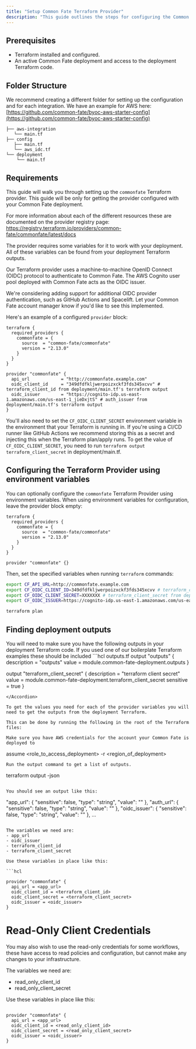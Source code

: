 ```yaml
---
title: "Setup Common Fate Terraform Provider"
description: "This guide outlines the steps for configuring the Common Fate Terraform provider."
---
```


## **Prerequisites**

- Terraform installed and configured.
- An active Common Fate deployment and access to the deployment Terraform code.

## Folder Structure

We recommend creating a different folder for setting up the configuration and for each integration. We have an example for AWS here: [https://github.com/common-fate/byoc-aws-starter-config](https://github.com/common-fate/byoc-aws-starter-config)

```
├── aws-integration
   └── main.tf
├── config
   ├── main.tf
   └── aws_idc.tf
└── deployment
    └── main.tf
```

## Requirements

This guide will walk you through setting up the `commonfate` Terraform provider. This guide will be only for getting the provider configured with your Common Fate deployment.

For more information about each of the different resources these are documented on the provider registry page: https://registry.terraform.io/providers/common-fate/commonfate/latest/docs

The provider requires some variables for it to work with your deployment. All of these variables can be found from your deployment Terraform outputs.

Our Terraform provider uses a machine-to-machine OpenID Connect (OIDC) protocol to authenticate to Common Fate. The AWS Cognito user pool deployed with Common Fate acts as the OIDC issuer.

<Note>
  We're considering adding support for additional OIDC provider authentication,
  such as GitHub Actions and Spacelift. Let your Common Fate account manager
  know if you'd like to see this implemented.
</Note>

Here's an example of a configured `provider` block:

```hcl
terraform {
  required_providers {
    commonfate = {
      source  = "common-fate/commonfate"
      version = "2.13.0"
    }
  }
}

provider "commonfate" {
  api_url            = "http://commonfate.example.com"
  oidc_client_id     = "349dfdfkljwerpoizxckf3fds345xcvv" # terraform_client_id from deployment/main.tf's terraform output
  oidc_issuer        = "https://cognito-idp.us-east-1.amazonaws.com/us-east-1_jieDxjtS" # auth_issuer from deployment/main.tf's terraform output
}
```

You'll also need to set the `CF_OIDC_CLIENT_SECRET` environment variable in the environment that your Terraform is running in. If you're using a CI/CD runner like GitHub Actions we recommend storing this as a secret and injecting this when the Terraform plan/apply runs. To get the value of `CF_OIDC_CLIENT_SECRET`, you need to run `terraform output terraform_client_secret` in deployment/main.tf.

## Configuring the Terraform Provider using environment variables

You can optionally configure the `commonfate` Terraform Provider using environment variables. When using environment variables for configuration, leave the provider block empty:

```hcl
terraform {
  required_providers {
    commonfate = {
      source  = "common-fate/commonfate"
      version = "2.13.0"
    }
  }
}

provider "commonfate" {}
```

Then, set the specified variables when running `terraform` commands:

```bash
export CF_API_URL=http://commonfate.example.com
export CF_OIDC_CLIENT_ID=349dfdfkljwerpoizxckf3fds345xcvv # terraform_client_id from deployment/main.tf's terraform output
export CF_OIDC_CLIENT_SECRET=XXXXXXX # terraform_client_secret from deployment/main.tf's terraform output
export CF_OIDC_ISSUER=https://cognito-idp.us-east-1.amazonaws.com/us-east-1_jieDxjtS # auth_issuer from deployment/main.tf's terraform output

terraform plan
```

## Finding deployment outputs

<Note>
  You will need to make sure you have the following outputs in your deployment
  Terraform code. If you used one of our boilerplate Terraform examples these
  should be included
</Note>

<Accordion title="Example outputs">
```hcl outputs.tf
output "outputs" {
  description = "outputs"
  value       = module.common-fate-deployment.outputs
}

output "terraform_client_secret" {
description = "terraform client secret"
value = module.common-fate-deployment.terraform_client_secret
sensitive = true
}

```
</Accordion>

To get the values you need for each of the provider variables you will need to get the outputs from the deployment Terraform.

This can be done by running the following in the root of the Terraform files:

Make sure you have AWS credentials for the account your Common Fate is deployed to
```

assume <role_to_access_deployment> -r <region_of_deployment>

```
Run the output command to get a list of outputs.
```

terraform output -json

```

You should see an output like this:
```

"app_url": {
"sensitive": false,
"type": "string",
"value": ""
},
"auth_url": {
"sensitive": false,
"type": "string",
"value": ""
},
"oidc_issuer": {
"sensitive": false,
"type": "string",
"value": ""
},
...

````

The variables we need are:
- app_url
- oidc_issuer
- terraform_client_id
- terraform_client_secret

Use these variables in place like this:

```hcl

provider "commonfate" {
  api_url = <app_url>
  oidc_client_id = <terraform_client_id>
  oidc_client_secret = <terraform_client_secret>
  oidc_issuer = <oidc_issuer>
}

````

# Read-Only Client Credentials

You may also wish to use the read-only credentials for some workflows, these have access to read policies and configuration, but cannot make any changes to your infrastructure.

The variables we need are:

- read_only_client_id
- read_only_client_secret

Use these variables in place like this:

```hcl

provider "commonfate" {
  api_url = <app_url>
  oidc_client_id = <read_only_client_id>
  oidc_client_secret = <read_only_client_secret>
  oidc_issuer = <oidc_issuer>
}

```
